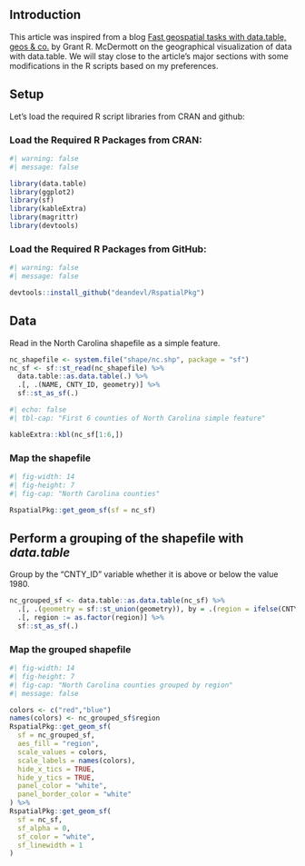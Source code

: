 ## Introduction

This article was inspired from a blog [Fast geospatial tasks with data.table, geos & co.](https://grantmcdermott.com/fast-geospatial-datatable-geos/) by Grant R. McDermott on the geographical visualization of data with data.table. We will stay close to the article's major sections with some modifications in the R scripts based on my preferences.

## Setup

Let's load the required R script libraries from CRAN and github:

### Load the Required R Packages from CRAN:

```r
#| warning: false
#| message: false

library(data.table)
library(ggplot2)
library(sf)
library(kableExtra)
library(magrittr)
library(devtools)
```

### Load the Required R Packages from GitHub:

```r
#| warning: false
#| message: false

devtools::install_github("deandevl/RspatialPkg")
```

## Data

Read in the North Carolina shapefile as a simple feature.

```r
nc_shapefile <- system.file("shape/nc.shp", package = "sf")
nc_sf <- sf::st_read(nc_shapefile) %>% 
  data.table::as.data.table(.) %>% 
  .[, .(NAME, CNTY_ID, geometry)] %>% 
  sf::st_as_sf(.)
```

```r
#| echo: false
#| tbl-cap: "First 6 counties of North Carolina simple feature"

kableExtra::kbl(nc_sf[1:6,])
```

### Map the shapefile

```r
#| fig-width: 14
#| fig-height: 7
#| fig-cap: "North Carolina counties"

RspatialPkg::get_geom_sf(sf = nc_sf)
```

## Perform a grouping of the shapefile with *data.table*

Group by the "CNTY_ID" variable whether it is above or below the value 1980.

```r
nc_grouped_sf <- data.table::as.data.table(nc_sf) %>% 
  .[, .(geometry = sf::st_union(geometry)), by = .(region = ifelse(CNTY_ID <= 1980, "high", "low"))] %>% 
  .[, region := as.factor(region)] %>% 
  sf::st_as_sf(.)
```

### Map the grouped shapefile

```r
#| fig-width: 14
#| fig-height: 7
#| fig-cap: "North Carolina counties grouped by region"
#| message: false

colors <- c("red","blue")
names(colors) <- nc_grouped_sf$region
RspatialPkg::get_geom_sf(
  sf = nc_grouped_sf, 
  aes_fill = "region",
  scale_values = colors,
  scale_labels = names(colors),
  hide_x_tics = TRUE,
  hide_y_tics = TRUE,
  panel_color = "white",
  panel_border_color = "white"
) %>% 
RspatialPkg::get_geom_sf(
  sf = nc_sf,
  sf_alpha = 0,
  sf_color = "white",
  sf_linewidth = 1
)
```
